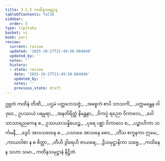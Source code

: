 ```yaml
---
title: 3.2.5 ကထိနသမုဋ္ဌာန
tableOfContents: false
sidebar:
  order: 5
type: tipitaka
basket: vi
book: pari
review:
  current: review
  updated: '2025-10-27T21:49:50.084848'
  updated_by: ''
  notes: ''
  history:
  - state: review
    date: '2025-10-27T21:49:50.084848'
    updated_by: ''
    notes: ''
    previous_state: draft
---
```



<ReviewStatus review={frontmatter.review} showDetails={true} />

<HypothesisAnnotation frontmatter={frontmatter} />

<DynamicBreadcrumb />

<Division number="262" book="pari" e="ch" v="5" p="160">

<Paragraph number="1116" type="verses" book="pari">
ဥဗ္ဘတံ ကထိနံ တီဏိ,_  
_ပဌမံ ပတ္တဘေသဇ္ဇံ;_  
_အစ္စေကံ စာပိ သာသင်္ကံ,_  
_ပက္ကမန္တေန ဝါ ဒုဝေ._  

</Paragraph>

<Paragraph number="1117" type="verses" book="pari">
ဥပဿယံ ပရမ္ပရာ,_  
_အနတိရိတ္တံ နိမန္တနာ;_  
_ဝိကပ္ပံ ရညော ဝိကာလေ,_  
_ဝေါသာသာရညကေန စ._  

</Paragraph>

<Paragraph number="1118" type="verses" book="pari">
ဥဿယာသန္နိစယဉ္စ,_  
_ပုရေ ပစ္ဆာ ဝိကာလေ စ;_  
_ပဉ္စာဟိကာ သင်္ကမနီ,_  
_ဒွေပိ အာဝသထေန စ._  

</Paragraph>

<Paragraph number="1119" type="verses" book="pari">
_ပသာခေ အာသနေ စေဝ,_  
_တိံသ ဧကူနကာ ဣမေ;_  
_ကာယဝါစာ န စ စိတ္တာ,_  
_တီဟိ ဒွါရေဟိ ဇာယရေ;_  
_ဒွိသမုဋ္ဌာနိကာ သဗ္ဗေ,_  
_ကထိနေန သဟာ သမာ._  


</Paragraph>
</Division>

<Paragraph number="1120" type="center" book="pari">
ကထိနသမုဋ္ဌာနံ နိဋ္ဌိတံ.
</Paragraph>